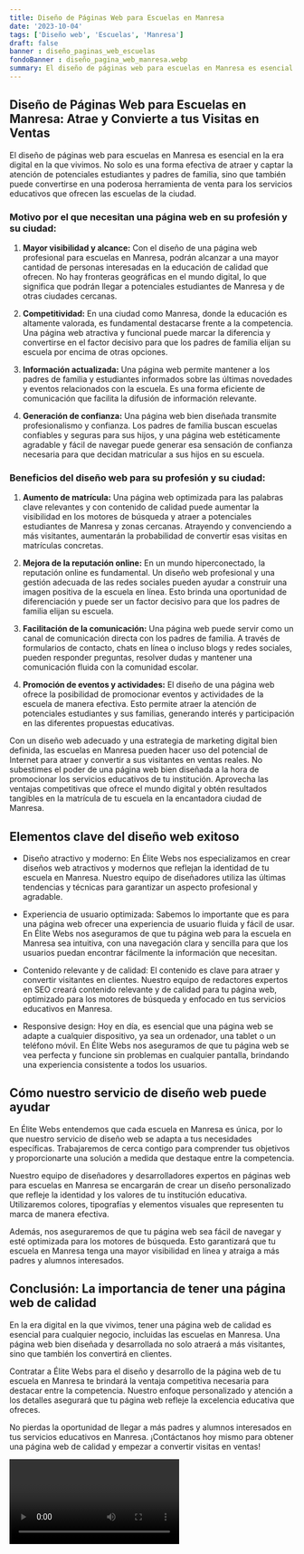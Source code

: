 ```yaml
---
title: Diseño de Páginas Web para Escuelas en Manresa
date: '2023-10-04'
tags: ['Diseño web', 'Escuelas', 'Manresa']
draft: false
banner : diseño_paginas_web_escuelas
fondoBanner : diseño_pagina_web_manresa.webp
summary: El diseño de páginas web para escuelas en Manresa es esencial en la era digital en la que vivimos. No solo es una forma efectiva de atraer y captar la atención de potenciales estudiantes y padres de familia, sino que también puede convertirse en una poderosa herramienta de venta para los servicios educativos que ofrecen las escuelas de la ciudad.
---
```


## Diseño de Páginas Web para Escuelas en Manresa: Atrae y Convierte a tus Visitas en Ventas

El diseño de páginas web para escuelas en Manresa es esencial en la era digital en la que vivimos. No solo es una forma efectiva de atraer y captar la atención de potenciales estudiantes y padres de familia, sino que también puede convertirse en una poderosa herramienta de venta para los servicios educativos que ofrecen las escuelas de la ciudad.

### Motivo por el que necesitan una página web en su profesión y su ciudad:

1. **Mayor visibilidad y alcance:** Con el diseño de una página web profesional para escuelas en Manresa, podrán alcanzar a una mayor cantidad de personas interesadas en la educación de calidad que ofrecen. No hay fronteras geográficas en el mundo digital, lo que significa que podrán llegar a potenciales estudiantes de Manresa y de otras ciudades cercanas.

2. **Competitividad:** En una ciudad como Manresa, donde la educación es altamente valorada, es fundamental destacarse frente a la competencia. Una página web atractiva y funcional puede marcar la diferencia y convertirse en el factor decisivo para que los padres de familia elijan su escuela por encima de otras opciones.

3. **Información actualizada:** Una página web permite mantener a los padres de familia y estudiantes informados sobre las últimas novedades y eventos relacionados con la escuela. Es una forma eficiente de comunicación que facilita la difusión de información relevante.

4. **Generación de confianza:** Una página web bien diseñada transmite profesionalismo y confianza. Los padres de familia buscan escuelas confiables y seguras para sus hijos, y una página web estéticamente agradable y fácil de navegar puede generar esa sensación de confianza necesaria para que decidan matricular a sus hijos en su escuela.

### Beneficios del diseño web para su profesión y su ciudad:

1. **Aumento de matrícula:** Una página web optimizada para las palabras clave relevantes y con contenido de calidad puede aumentar la visibilidad en los motores de búsqueda y atraer a potenciales estudiantes de Manresa y zonas cercanas. Atrayendo y convenciendo a más visitantes, aumentarán la probabilidad de convertir esas visitas en matrículas concretas.

2. **Mejora de la reputación online:** En un mundo hiperconectado, la reputación online es fundamental. Un diseño web profesional y una gestión adecuada de las redes sociales pueden ayudar a construir una imagen positiva de la escuela en línea. Esto brinda una oportunidad de diferenciación y puede ser un factor decisivo para que los padres de familia elijan su escuela.

3. **Facilitación de la comunicación:** Una página web puede servir como un canal de comunicación directa con los padres de familia. A través de formularios de contacto, chats en línea o incluso blogs y redes sociales, pueden responder preguntas, resolver dudas y mantener una comunicación fluida con la comunidad escolar.

4. **Promoción de eventos y actividades:** El diseño de una página web ofrece la posibilidad de promocionar eventos y actividades de la escuela de manera efectiva. Esto permite atraer la atención de potenciales estudiantes y sus familias, generando interés y participación en las diferentes propuestas educativas.

Con un diseño web adecuado y una estrategia de marketing digital bien definida, las escuelas en Manresa pueden hacer uso del potencial de Internet para atraer y convertir a sus visitantes en ventas reales. No subestimes el poder de una página web bien diseñada a la hora de promocionar los servicios educativos de tu institución. Aprovecha las ventajas competitivas que ofrece el mundo digital y obtén resultados tangibles en la matrícula de tu escuela en la encantadora ciudad de Manresa.

<GifSeo />

<Cta />

## Elementos clave del diseño web exitoso

- Diseño atractivo y moderno: En Élite Webs nos especializamos en crear diseños web atractivos y modernos que reflejan la identidad de tu escuela en Manresa. Nuestro equipo de diseñadores utiliza las últimas tendencias y técnicas para garantizar un aspecto profesional y agradable.

- Experiencia de usuario optimizada: Sabemos lo importante que es para una página web ofrecer una experiencia de usuario fluida y fácil de usar. En Élite Webs nos aseguramos de que tu página web para la escuela en Manresa sea intuitiva, con una navegación clara y sencilla para que los usuarios puedan encontrar fácilmente la información que necesitan.

- Contenido relevante y de calidad: El contenido es clave para atraer y convertir visitantes en clientes. Nuestro equipo de redactores expertos en SEO creará contenido relevante y de calidad para tu página web, optimizado para los motores de búsqueda y enfocado en tus servicios educativos en Manresa.

- Responsive design: Hoy en día, es esencial que una página web se adapte a cualquier dispositivo, ya sea un ordenador, una tablet o un teléfono móvil. En Élite Webs nos aseguramos de que tu página web se vea perfecta y funcione sin problemas en cualquier pantalla, brindando una experiencia consistente a todos los usuarios.

## Cómo nuestro servicio de diseño web puede ayudar

En Élite Webs entendemos que cada escuela en Manresa es única, por lo que nuestro servicio de diseño web se adapta a tus necesidades específicas. Trabajaremos de cerca contigo para comprender tus objetivos y proporcionarte una solución a medida que destaque entre la competencia.

Nuestro equipo de diseñadores y desarrolladores expertos en páginas web para escuelas en Manresa se encargarán de crear un diseño personalizado que refleje la identidad y los valores de tu institución educativa. Utilizaremos colores, tipografías y elementos visuales que representen tu marca de manera efectiva.

Además, nos aseguraremos de que tu página web sea fácil de navegar y esté optimizada para los motores de búsqueda. Esto garantizará que tu escuela en Manresa tenga una mayor visibilidad en línea y atraiga a más padres y alumnos interesados.

## Conclusión: La importancia de tener una página web de calidad

En la era digital en la que vivimos, tener una página web de calidad es esencial para cualquier negocio, incluidas las escuelas en Manresa. Una página web bien diseñada y desarrollada no solo atraerá a más visitantes, sino que también los convertirá en clientes.

Contratar a Élite Webs para el diseño y desarrollo de la página web de tu escuela en Manresa te brindará la ventaja competitiva necesaria para destacar entre la competencia. Nuestro enfoque personalizado y atención a los detalles asegurará que tu página web refleje la excelencia educativa que ofreces.

No pierdas la oportunidad de llegar a más padres y alumnos interesados en tus servicios educativos en Manresa. ¡Contáctanos hoy mismo para obtener una página web de calidad y empezar a convertir visitas en ventas!

<Video />

<CtaBot job='Escuelas' city='Manresa'/>

<Gmaps query='Manresa+españa+maps' />